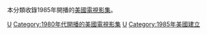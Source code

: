 本分類收錄1985年開播的[[美國|美國]][[電視影集|電視影集]]。

{{year by category
|m=1
|c=9
|d=8
|y=5
|cat=開播的美國電視影集
|sortkey=美國電視
|parent=各年開播的美國電視影集
|subcat=1985年美國電視
}}

[[Category:1985年開播的電視劇|U]]
[[Category:1980年代開播的美國電視影集|Category:1980年代開播的美國電視影集]]
[[Category:1985年電視劇集|U]]
[[Category:1985年美國建立|Category:1985年美國建立]]
